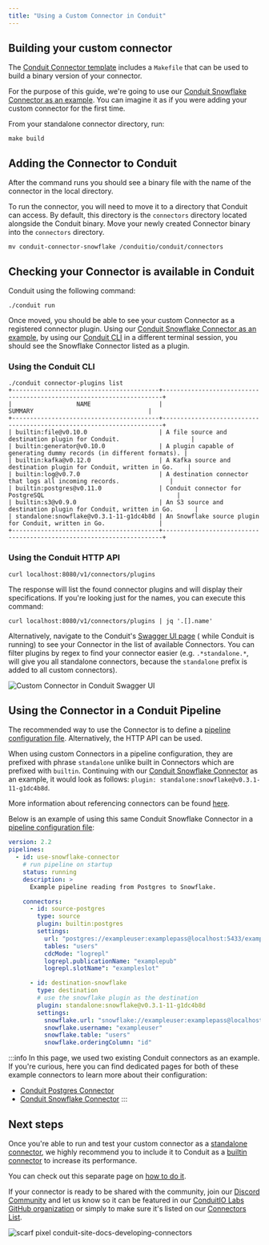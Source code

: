 ```yaml
---
title: "Using a Custom Connector in Conduit"
---
```


## Building your custom connector

The [Conduit Connector template](https://github.com/ConduitIO/conduit-connector-template) 
includes a `Makefile` that can be used to build a binary version of your connector. 

For the purpose of this guide, we're going to use our [Conduit Snowflake Connector as an example](/docs/using/connectors/list/snowflake). You can imagine it as if you were adding your custom connector for the first time. 

From your standalone connector directory, run:

```shell title="/conduitio-labs/conduit-connector-snowflake"
make build
```

## Adding the Connector to Conduit

After the command runs you should see a binary file with the name of the
connector in the local directory. 

To run the connector, you will need to move it to a directory that Conduit can
access. By default, this directory is the `connectors` directory located
alongside the Conduit binary. Move your newly created Connector binary into the
`connectors` directory.

```shell title="/conduitio-labs/conduit-connector-snowflake"
mv conduit-connector-snowflake /conduitio/conduit/connectors
```

## Checking your Connector is available in Conduit

Conduit using the following command:

```shell title="/conduitio/conduit"
./conduit run
```

Once moved, you should be able to see your custom Connector as a registered connector plugin. Using our [Conduit Snowflake Connector as an example](/docs/using/connectors/list/snowflake), by using our [Conduit CLI](/docs/cli) in a different terminal session, you should see the Snowflake Connector listed as a plugin.


### Using the Conduit CLI

```shell title="/conduitio/conduit"
./conduit connector-plugins list
+-----------------------------------------+----------------------------------------------------------------------+
|                  NAME                   |                               SUMMARY                                |
+-----------------------------------------+----------------------------------------------------------------------+
| builtin:file@v0.10.0                    | A file source and destination plugin for Conduit.                    |
| builtin:generator@v0.10.0               | A plugin capable of generating dummy records (in different formats). |
| builtin:kafka@v0.12.0                   | A Kafka source and destination plugin for Conduit, written in Go.    |
| builtin:log@v0.7.0                      | A destination connector that logs all incoming records.              |
| builtin:postgres@v0.11.0                | Conduit connector for PostgreSQL                                     |
| builtin:s3@v0.9.0                       | An S3 source and destination plugin for Conduit, written in Go.      |
| standalone:snowflake@v0.3.1-11-g1dc4b8d | An Snowflake source plugin for Conduit, written in Go.               |
+-----------------------------------------+----------------------------------------------------------------------+
```

### Using the Conduit HTTP API

```shell
curl localhost:8080/v1/connectors/plugins
```

The response will list the found connector plugins and will display their
specifications. If you're looking just for the names, you can execute this
command:

```shell
curl localhost:8080/v1/connectors/plugins | jq '.[].name'
```

Alternatively, navigate to the
Conduit's [Swagger UI page](http://localhost:8080/openapi/#/ConnectorService/ConnectorService_ListConnectorPlugins) (
while Conduit is running) to see your Connector in the list of available
Connectors. You can filter plugins by regex to find your connector easier (e.g.
`.*standalone.*`, will give you all standalone connectors, because the
`standalone` prefix is added to all custom connectors).

![Custom Connector in Conduit Swagger UI](/img/conduit-swagger-ui-list-connector-plugins.png)

## Using the Connector in a Conduit Pipeline

The recommended way to use the Connector is to define
a [pipeline configuration file](/docs/using/pipelines/configuration-file).
Alternatively, the HTTP API can be used.

When using custom Connectors in a pipeline configuration, they are prefixed with
phrase `standalone` unlike built in Connectors which are prefixed with
`builtin`. Continuing with our [Conduit Snowflake Connector](/docs/using/connectors/list/snowflake) as an example, it would
look as follows: `plugin: standalone:snowflake@v0.3.1-11-g1dc4b8d`.

More information about referencing connectors can be
found [here](/docs/using/connectors/referencing).

Below is an example of using this same Conduit Snowflake Connector in a [pipeline configuration file](/docs/using/pipelines/configuration-file):

``` yaml title="pipelines/use-custom-connector.yml"
version: 2.2
pipelines:
  - id: use-snowflake-connector
    # run pipeline on startup
    status: running
    description: >
      Example pipeline reading from Postgres to Snowflake.

    connectors:
      - id: source-postgres
        type: source
        plugin: builtin:postgres
        settings:
          url: "postgres://exampleuser:examplepass@localhost:5433/exampledb?sslmode=disable"
          tables: "users"
          cdcMode: "logrepl"
          logrepl.publicationName: "examplepub"
          logrepl.slotName": "exampleslot"

      - id: destination-snowflake
        type: destination
        # use the snowflake plugin as the destination
        plugin: standalone:snowflake@v0.3.1-11-g1dc4b8d
        settings:
          snowflake.url: "snowflake://exampleuser:examplepass@localhost:5433/exampledb?sslmode=disable"
          snowflake.username: "exampleuser"
          snowflake.table: "users"
          snowflake.orderingColumn: "id"
```

:::info
In this page, we used two existing Conduit connectors as an example. If you're curious, here you can find dedicated pages for both of these example connectors to learn more about their configuration:

- [Conduit Postgres Connector](/docs/using/connectors/list/postgres)
- [Conduit Snowflake Connector](/docs/using/connectors/list/snowflake)
:::

## Next steps

Once you're able to run and test your custom connector as a [standalone connector](/docs/core-concepts#standalone-connector), we highly recommend you to include it to Conduit as a [builtin connector](/docs/core-concepts#built-in-connector) to increase its performance.

You can check out this separate page on [how to do it](/docs/using/connectors/additional-built-in-plugins).


If your connector is ready to be shared with the community, join our [Discord Community](https://discord.meroxa.com/) and let us know so it can be featured in our [ConduitIO Labs GitHub organization](https://github.com/conduitio-labs) or simply to make sure it's listed on our [Connectors List](/docs/using/connectors/list/).






![scarf pixel conduit-site-docs-developing-connectors](https://static.scarf.sh/a.png?x-pxid=3ada0949-fa61-40d6-a44a-76447ea4e39f)